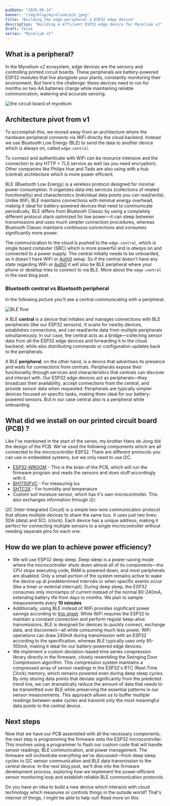 ```yaml
---
pubDate: "2025-09-14"
banner: "/img/blog/mycelium/pcb.jpeg"
title: "Building the edge-peripheral a ESP32 edge device"
description: "Building a efficient ESP32 edge device for Mycelium v2"
draft: false
series: "Mycelium v2"
---
```


## What is a peripheral?

In the Mycelium v2 ecosystem, edge devices are the sensory and controlling printed circuit boards. These peripherals are battery-powered ESP32 modules that live alongside your plants, constantly monitoring their environment. But here's the challenge: these devices need to run for months on two AA batteries charge while maintaining reliable communication, watering and accurate sensing.

![the circuit board of mycelium](/img/blog/mycelium/pcb.jpeg)


## Architecture pivot from v1

To accomplish this, we moved away from an architecture where the hardware peripheral connects via WiFi directly the cloud backend. Instead we use Bluetooth Low Energy (BLE) to send the data to another device which is always on, called `edge-central`. 

To connect and authenticate with WiFi can be resource intensive and the connection to any HTTP + TLS service as well (as you need encryption). Other companies like Philips Hue and Tado are also using with a hub (central) architecture which is more power efficient.

<Aside variant="info">BLE (Bluetooth Low Energy) is a wireless protocol designed for minimal power consumption. It organizes data into services (collections of related functionality) and characteristics (individual data points you can read/write). Unlike WiFi, BLE maintains connections with minimal energy overhead, making it ideal for battery-powered devices that need to communicate periodically. BLE differs from Bluetooth Classic by using a completely different protocol stack optimized for low power—it can sleep between transmissions and uses much simpler connection procedures, whereas Bluetooth Classic maintains continuous connections and consumes significantly more power.</Aside>

The communication to the cloud is pushed to the `edge-central`, which is single board computer (SBC) which is more powerful and is _always_ on and connected to a power supply. The central initially needs to be onboarded, as it doesn't have WiFi or [Auth0](https://auth0.com/) setup. So if the central doesn't have any state regarding WiFi or [Auth0](https://auth0.com/) it will also be BLE peripheral where your phone or desktop tries to connect to via BLE. More about the `edge-central` in the next blog post.

### Bluetooth central vs Bluetooth peripheral

In the following picture you'll see a central communicating with a peripheral.

![BLE flow](/img/blog/mycelium/ble-flow.png) 

A BLE **central** is a device that initiates and manages connections with BLE peripherals (like our ESP32 sensors). It scans for nearby devices, establishes connections, and can read/write data from multiple peripherals simultaneously. In our case, the central acts as a bridge—collecting sensor data from all the ESP32 edge devices and forwarding it to the cloud backend, while also distributing commands or configuration updates back to the peripherals.

A BLE **peripheral**, on the other hand, is a device that advertises its presence and waits for connections from centrals. Peripherals expose their functionality through services and characteristics that centrals can discover and interact with. Our ESP32 edge devices act as peripherals—they broadcast their availability, accept connections from the central, and provide sensor data when requested. Peripherals are typically simpler devices focused on specific tasks, making them ideal for our battery-powered sensors. But in our case central also is a peripheral while onboarding.

## What did we install on our printed circuit board (PCB) ?

Like I've mentioned in the start of the series, my brother Hans de Jong did the design of the PCB. We've used the following components which are all connected to the microcontroller ESP32. There are different protocols you can use in embedded systems, but we only need to use I2C.

- [ESP32-WROOM](https://www.espressif.com/en/products/modules/esp32) - This is the brain of the PCB, which will run the firmware program and reads the sensors and does stuff accordingly with it.
- [BH1730FVC](https://www.rohm.com/products/sensors-mems/ambient-light-sensors/digital-ambient-light-sensors/bh1730fvc-product) - For measuring lux
- [SHTC3X](https://sensirion.com/products/catalog/SHTC3/) - For humidity and temperature
- Custom soil moisture sensor, which has it's own microcontroller. This also exchanges information through i2c

<Aside variant="info">I2C (Inter-Integrated Circuit) is a simple two-wire communication protocol that allows multiple devices to share the same bus. It uses just two lines: SDA (data) and SCL (clock). Each device has a unique address, making it perfect for connecting multiple sensors to a single microcontroller without needing separate pins for each one.</Aside>

## How do we plan to achieve power efficiency?

- We will use ESP32 deep sleep. Deep sleep is a power-saving mode where the microcontroller shuts down almost all of its components—the CPU stops executing code, RAM is powered down, and most peripherals are disabled. Only a small portion of the system remains active to wake the device up at predetermined intervals or when specific events occur (like a timer or external interrupt). During deep sleep, the ESP32 consumes only microamps of current instead of the normal 80-240mA, extending battery life from days to months. We plan to sample measurements every **10 minutes**
- Additionally, using BLE instead of WiFi provides significant power savings according to [this sheet](https://www.espressif.com/sites/default/files/documentation/esp32_datasheet_en.pdf). While WiFi requires the ESP32 to maintain a constant connection and perform regular keep-alive transmissions, BLE is designed for devices to quickly connect, exchange data, and disconnect—all while consuming much less power. WiFi operations can draw 240mA during transmission with an ESP32 according to the specification, whereas BLE typically uses only 95-100mA, making it ideal for our battery-powered edge devices.
- We implement a custom deviation-based time series compression library directly in the firmware, closely resembling the Swinging Door Compression algorithm. This compression system maintains a compressed array of sensor readings in the ESP32's RTC (Real-Time Clock) memory, which remains powered even during deep sleep cycles. By only storing data points that deviate significantly from the predicted trend line, we can dramatically reduce the amount of data that needs to be transmitted over BLE while preserving the essential patterns in our sensor measurements. This approach allows us to buffer multiple readings between wake cycles and transmit only the most meaningful data points to the central device.

## Next steps

Now that we have our PCB assembled with all the necessary components, the next step is programming the firmware onto the ESP32 microcontroller. This involves using a programmer to flash our custom code that will handle sensor readings, BLE communication, and power management. The firmware will orchestrate everything we've discussed—from deep sleep cycles to I2C sensor communication and BLE data transmission to the central device. In the next blog post, we'll dive into the firmware development process, exploring how we implement the power-efficient sensor monitoring loop and establish reliable BLE communication protocols.

Do you have an idea to build a new device which interacts with cloud technology which measures or controls things in the outside world? That's internet of things, I might be able to help out! Read more on this

<ServiceLink service="venture" />